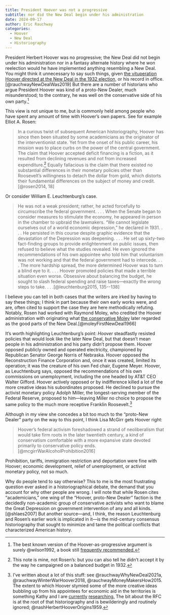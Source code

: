 ```yaml
---
title: President Hoover was not a progressive
subtitle: nor did the New Deal begin under his administration
date: 2024-09-17
author: Eric Rauchway
categories:
  - Hoover
  - New Deal 
  - Historiography
---
```


President Herbert Hoover was no progressive; the New Deal did not begin under his administration nor in a fantasy alternate history where he won reelection would he have implemented anything resembling a New Deal. You might think it unnecessary to say such things, given [the vituperation Hoover directed at the New Deal in the 1932 election,](https://erauchway.github.io/#category=Election%20of%201932) or his record in office.[@rauchwayNewDealWas2019] But there are a number of historians who argue President Hoover was kind of a proto-New Dealer, much misunderstood; to the contrary, he was well on the conservative side of his own party.[^3]

This view is not unique to me, but is commonly held among people who have spent any amount of time with Hoover's own papers. See for example Elliot A. Rosen:

>In a curious twist of subsequent American historiography, Hoover has since then been situated by some academicians as the originator of the interventionist state. Yet from the onset of his public career, his mission was to place curbs on the power of the central government. The claim that Hoover accepted deficit financing is a fiction, as it resulted from declining revenues and not from increased expenditure.[^1] Equally fallacious is the claim that there existed no substantial differences in their monetary policies other than Roosevelt's willingness to detach the dollar from gold, which distorts their fundamental differences on the subject of money and credit.[@rosen2014, 18]

Or consider William E. Leuchtenburg's case.

>He was not a weak president; rather, he acted forcefully to circumscribe the federal government. . . . When the Senate began to consider measures to stimulate the economy, he appeared in person in the chamber to upbraid the lawmakers. "We cannot legislate ourselves out of a world economic depression," he declared in 1931. . . . He persisted in this course despite graphic evidence that the devastation of the Depression was deepening. . . . He set up sixty-two fact-finding groups to provide enlightenment on public issues, then refused to believe what the studies revealed. He even ignored the recommendations of his own appointee who told him that voluntarism was not working and that the federal government had to intercede. . . . The more hardship spread, the more determined Hoover was to turn a blind eye to it. . . . Hoover promoted policies that made a terrible situation even worse. Obsessive about balancing the budget, he sought to slash federal spending and raise taxes---exactly the wrong steps to take. . . .[@leuchtenburg2015, 135--138]

I believe you can tell in both cases that the writers are irked by having to say these things; I think in part because their own early works were, and are, often cited to support the case they are here methodically refuting. Notably, Rosen had worked with Raymond Moley, who credited the Hoover administration with originating what [the conservative Moley](https://erauchway.github.io/posts/moley/index.html) later regarded as the good parts of the New Deal.[@moleyFirstNewDeal1966] 

It's worth highlighting Leuchtenburg's point: *Hoover* steadfastly resisted policies that would look like the later New Deal, but that doesn't mean people in his administration and his party didn't propose them. Hoover opposed publicly owned and operated electricity, championed by Republican Senator George Norris of Nebraska. Hoover opposed the Reconstruction Finance Corporation and, once it was created, limited its operation; it was the creature of his own Fed chair, Eugene Meyer. Hoover, as Leuchtenburg says, opposed the recommendations of his own commissions on unemployment, including the one headed by AT&T CEO Walter Gifford. Hoover actively opposed or by indifference killed a lot of the more creative ideas his subordinates proposed. He declined to pursue the activist monetary policy Adolph Miller, the longest-serving member of the Federal Reserve, proposed to him---leaving Miller no choice to propose the same policy to the much more receptive Franklin Roosevelt.[^2] 

Although in my view she concedes a bit too much to the "proto-New Dealer" party on the way to this point, I think Lisa McGirr gets Hoover right:

>Hoover's federal activism foreshadowed a strand of neoliberalism that would take firm roots in the later twentieth century, a kind of conservatism comfortable with a more expansive state devoted primarily to conservative policy ends.[@mcgirrWarAlcoholProhibition2016]

Prohibition, tariffs, immigration restriction and deportation were fine with Hoover; economic development, relief of unemployment, or activist monetary policy, not so much.

Why do people tend to say otherwise? This to me is the most frustrating question ever asked in a historiographical debate, the demand that you account for why other people are wrong. I will note that while Rosen cites "academicians," one wing of the "Hoover, proto-New Dealer" faction is the decidedly non-academic group of conservative activists who want to blame the Great Depression on government intervention of any and all kinds.[@shlaes2007] But another source---and, I think, the reason Leuchtenburg and Rosen's earlier work is implicated in it---is the mid-century consensus historiography that sought to minimize and tame the political conflicts that characterized American history.


[^1]: This note is mine, not Rosen's: but you can also tell he didn't accept it by the way he campaigned on a balanced budget in 1932.

[^2]: I've written about a lot of this stuff: see @rauchwayWhyNewDeal2021a, @rauchwayWinterWarHoover2018, @rauchwayMoneyMakersHow2015. The extent to which Hoover stymied some of the more creative ideas bubbling up from his appointees for economic aid in the territories is something Kathy and I are [currently](https://erauchway.github.io/posts/archives1/) [researching.](https://erauchway.github.io/posts/archives2/) The bit about the RFC is at the root of that historiography and is bewilderingly and routinely ignored; @nashHerbertHooverOrigins1959.

[^3]: The best known version of the Hoover-as-progressive argument is surely @wilson1992, a book still [frequently recommended.](https://estore.archives.gov/hoover/product/herbert-hoover-forgotten-progressive)